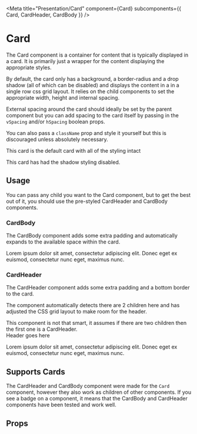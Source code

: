 
<Meta
  title="Presentation/Card"
  component={Card}
  subcomponents={{
    Card,
    CardHeader,
    CardBody
  }}
/>

# Card

The Card component is a container for content that is typically displayed in a card. It is primarily just a wrapper for the content
displaying the appropriate styles.

By default, the card only has a background, a border-radius and a drop shadow (all of which can be disabled) and displays the content in a
in a single row css grid layout. It relies on the child components to set the appropriate width, height and internal spacing.

External spacing around the card should ideally be set by the parent component but you can add spacing to the card itself by passing in
the `vSpacing` and/or `hSpacing` boolean props.

You can also pass a `className` prop and style it yourself but this is discouraged unless absolutely necessary.

<Canvas withSource="open">
  <Story name="Default">
    <Card>
      <p>This card is the default card with all of the styling intact</p>
    </Card>
  </Story>
  <Story name="NoShadow">
    <Card noShadow>
      <p>This card has had the shadow styling disabled.</p>
    </Card>
  </Story>
</Canvas>

## Usage

You can pass any child you want to the Card component, but to get the best out of it, you should use the pre-styled CardHeader and CardBody components.

### CardBody

The CardBody component adds some extra padding and automatically expands to the available space within the card.

<Canvas withSource="open">
  <Story name="WithCardBody">
    <Card>
      <CardBody>
        <p>
          Lorem ipsum dolor sit amet, consectetur adipiscing elit. Donec eget ex
          euismod, consectetur nunc eget, maximus nunc.
        </p>
      </CardBody>
    </Card>
  </Story>
</Canvas>

### CardHeader

The CardHeader component adds some extra padding and a bottom border to the card.

The component automatically detects there are 2 children here and has adjusted the CSS
grid layout to make room for the header.

<Tip type="danger">
  This component is not that smart, it assumes if there are two children then
  the first one is a CardHeader.
</Tip>

<Canvas withSource="open">
  <Story name="WithHeader">
    <Card>
      <CardHeader>
        <div>Header goes here</div>
      </CardHeader>
      <CardBody>
        <p>
          Lorem ipsum dolor sit amet, consectetur adipiscing elit. Donec eget ex
          euismod, consectetur nunc eget, maximus nunc.
        </p>
      </CardBody>
    </Card>
  </Story>
</Canvas>

## Supports Cards

<a id="compatibility"></a>

The CardHeader and CardBody component were made for the `Card` component, however they also work as children of other components. If you see a <WorksWith component="cards" /> badge on a component, it means that
the CardBody and CardHeader components have been tested and work well.

## Props

<ArgsTable of={Card} />
